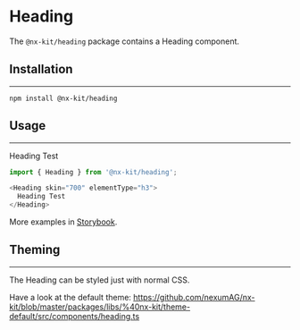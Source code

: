 
# Heading

The `@nx-kit/heading` package contains a Heading component.

## Installation
---

```text
npm install @nx-kit/heading
```

## Usage
---

<Heading skin="700" elementType="h3">Heading Test</Heading>

```javascript
import { Heading } from '@nx-kit/heading';

<Heading skin="700" elementType="h3">
  Heading Test
</Heading>
```

More examples in [Storybook](https://nexumag.github.io/nx-kit/?path=/docs/nx-kit-heading--skin-700).

## Theming
---

The Heading can be styled just with normal CSS.

Have a look at the default theme: https://github.com/nexumAG/nx-kit/blob/master/packages/libs/%40nx-kit/theme-default/src/components/heading.ts
